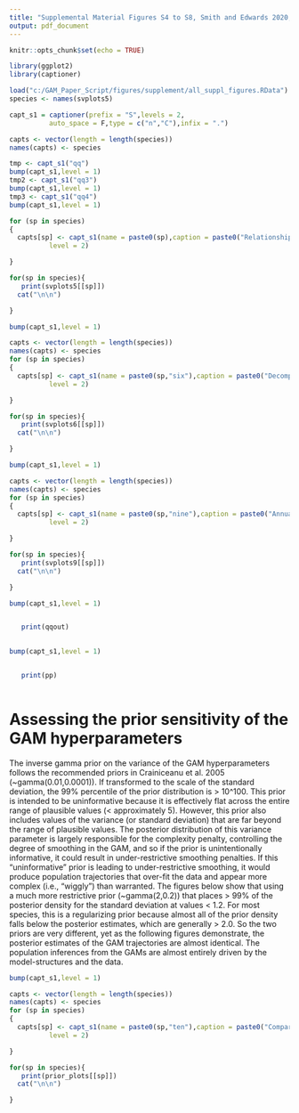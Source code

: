 ```yaml
---
title: "Supplemental Material Figures S4 to S8, Smith and Edwards 2020, Improved  status and trend estimates from the North American Breeding Bird Survey using a Bayesian hierarchical generalized additive model"
output: pdf_document
---
```


```r
knitr::opts_chunk$set(echo = TRUE)

library(ggplot2)
library(captioner)

```

<!-- load figures and species -->

```r

load("c:/GAM_Paper_Script/figures/supplement/all_suppl_figures.RData")
species <- names(svplots5)

capt_s1 = captioner(prefix = "S",levels = 2,
          auto_space = F,type = c("n","C"),infix = ".")

capts <- vector(length = length(species))
names(capts) <- species

tmp <- capt_s1("qq")
bump(capt_s1,level = 1)
tmp2 <- capt_s1("qq3")
bump(capt_s1,level = 1)
tmp3 <- capt_s1("qq4")
bump(capt_s1,level = 1)

for (sp in species)
{
  capts[sp] <- capt_s1(name = paste0(sp),caption = paste0("Relationship between the absolute value of estimated long-term trends (1966-2018) and the amount of data in each stratum, from the four models compared here for ", sp, "."),
          level = 2)

}

```
\newpage
```r


for(sp in species){
   print(svplots5[[sp]])
  cat("\n\n")

}

```

\newpage



```r

bump(capt_s1,level = 1)

capts <- vector(length = length(species))
names(capts) <- species
for (sp in species)
{
  capts[sp] <- capt_s1(name = paste0(sp,"six"),caption = paste0("Decomposition of the survey-wide population trajectory for ", sp, " from the GAMYE, showing the full trajectory (Including Year Effects) and the isolated smooth component (Smooth Only), which can be used to estimate population trends that are less sensitive to the particular year in which they are estimated. The stacked dots along the x axis indicate the approximate number of BBS counts used in the model; each dot represents 50 counts. "),
          level = 2)

}

```

```r


for(sp in species){
   print(svplots6[[sp]])
  cat("\n\n")

}

```
\newpage

```r

bump(capt_s1,level = 1)

capts <- vector(length = length(species))
names(capts) <- species
for (sp in species)
{
  capts[sp] <- capt_s1(name = paste0(sp,"nine"),caption = paste0("Annual differences in predictive fit between the GAMYE and SLOPE (blue) and the GAMYE and DIFFERENCE model (red) for ", sp),
          level = 2)

}

```

```r


for(sp in species){
   print(svplots9[[sp]])
  cat("\n\n")

}

```
\newpage

```r

bump(capt_s1,level = 1)


   print(qqout)
 
```

\newpage

```r

bump(capt_s1,level = 1)


   print(pp)
 
```
\newpage
 
# Assessing the prior sensitivity of the GAM hyperparameters
 
 The inverse gamma prior on the variance of the GAM hyperparameters follows the recommended priors in Crainiceanu et al. 2005 (~gamma(0.01,0.0001)). If transformed to the scale of the standard deviation, the 99% percentile of the prior distribution is > 10^100. This prior is intended to be uninformative because it is effectively flat across the entire range of plausible values (< approximately 5). However, this prior also includes values of the variance (or standard deviation) that are far beyond the range of plausible values. The posterior distribution of this variance parameter is largely responsible for the complexity penalty, controlling the degree of smoothing in the GAM, and so if the prior is unintentionally informative, it could result in under-restrictive smoothing penalties. If this "uninformative" prior is leading to under-restrictive smoothing, it would produce population trajectories that over-fit the data and appear more complex (i.e., "wiggly") than warranted. 
 The figures below show that using a much more restrictive prior (~gamma(2,0.2)) that places > 99% of the posterior density for the standard deviation at values < 1.2. For most species, this is a regularizing prior because almost all of the prior density falls below the posterior estimates, which are generally > 2.0. So the two priors are very different, yet as the following figures demonstrate, the posterior estimates of the GAM trajectories are almost identical. The population inferences from the GAMs are almost entirely driven by the model-structures and the data.  
```r

bump(capt_s1,level = 1)

capts <- vector(length = length(species))
names(capts) <- species
for (sp in species)
{
  capts[sp] <- capt_s1(name = paste0(sp,"ten"),caption = paste0("Comparison of the continental population trajectories for ", sp," from a model for the BBS using a hierarchical GAM smooth with two alternative prior distributions on the variance parameter that provides the complexity penalty for the survey-wide GAM hyperparameters, i.e., the mean continental population trajectory towards which each stratum-level smooth is shrunk"),
          level = 2)

}

```

```r


for(sp in species){
   print(prior_plots[[sp]])
  cat("\n\n")

}

```

